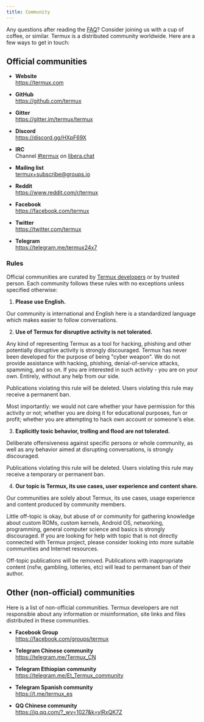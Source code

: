 ```yaml
---
title: Community
---
```


Any questions after reading the [FAQ](faq)? Consider joining
us with a cup of coffee, or similar. Termux is a distributed community
worldwide. Here are a few ways to get in touch:

## Official communities

- **Website**\
  https://termux.com

- **GitHub**\
  https://github.com/termux

- **Gitter**\
  https://gitter.im/termux/termux

- **Discord**\
  https://discord.gg/HXpF69X

- **IRC**\
  Channel [#termux](irc://irc.libera.chat:6697/termux) on [libera.chat](https://libera.chat)

- **Mailing list**\
  [termux+subscribe@groups.io](https://groups.io/g/termux)

- **Reddit**\
  https://www.reddit.com/r/termux

- **Facebook**\
  https://facebook.com/termux

- **Twitter**\
  https://twitter.com/termux

- **Telegram**\
  https://telegram.me/termux24x7

### Rules

Official communities are curated by [Termux
developers](https://github.com/orgs/termux/people) or by trusted person.
Each community follows these rules with no exceptions unless specified
otherwise:

1. **Please use English.**

Our community is international and English here is a standardized
language which makes easier to follow conversations.

2. **Use of Termux for disruptive activity is not tolerated.**

Any kind of representing Termux as a tool for hacking, phishing and
other potentially disruptive activity is strongly discouraged. Termux
has never been developed for the purpose of being "cyber weapon". We do
not provide assistance with hacking, phishing, denial-of-service
attacks, spamming, and so on. If you are interested in such activity -
you are on your own. Entirely, without any help from our side.

Publications violating this rule will be deleted. Users violating this
rule may receive a permanent ban.

Most importantly: we would not care whether your have permission for
this activity or not; whether you are doing it for educational purposes,
fun or profit; whether you are attempting to hack own account or
someone's else.

3. **Explicitly toxic behavior, trolling and flood are not tolerated.**

Deliberate offensiveness against specific persons or whole community, as
well as any behavior aimed at disrupting conversations, is strongly
discouraged.

Publications violating this rule will be deleted. Users violating this
rule may receive a temporary or permanent ban.

4. **Our topic is Termux, its use cases, user experience and content
   share.**

Our communities are solely about Termux, its use cases, usage experience
and content produced by community members.

Little off-topic is okay, but abuse of or community for gathering
knowledge about custom ROMs, custom kernels, Android OS, networking,
programming, general computer science and basics is strongly
discouraged. If you are looking for help with topic that is not directly
connected with Termux project, please consider looking into more
suitable communities and Internet resources.

Off-topic publications will be removed. Publications with inappropriate
content (nsfw, gambling, lotteries, etc) will lead to permanent ban of
their author.

## Other (non-official) communities

Here is a list of non-official communities. Termux developers are not
responsible about any information or misinformation, site links and
files distributed in these communities.

- **Facebook Group**\
  https://facebook.com/groups/termux

- **Telegram Chinese community**\
  https://telegram.me/Termux_CN

- **Telegram Ethiopian community**\
  https://telegram.me/Et_Termux_community

- **Telegram Spanish community**\
  https://t.me/termux_es

- **QQ Chinese community**\
  https://jq.qq.com/?_wv=1027&k=ylRxQK7Z
